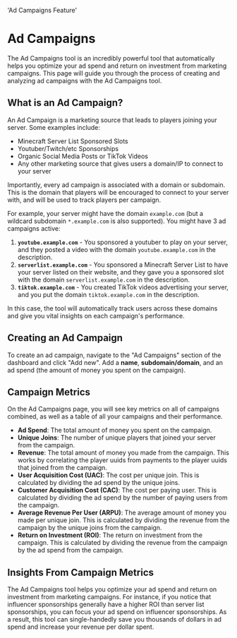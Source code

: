  'Ad Campaigns Feature'

# Ad Campaigns

The Ad Campaigns tool is an incredibly powerful tool that automatically helps you
optimize your ad spend and return on investment from marketing campaigns.
This page will guide you through the process of creating and analyzing ad campaigns with the Ad Campaigns tool.

## What is an Ad Campaign?
An Ad Campaign is a marketing source that leads to players joining your server. Some examples include:
- Minecraft Server List Sponsored Slots
- Youtuber/Twitch/etc Sponsorships
- Organic Social Media Posts or TikTok Videos
- Any other marketing source that gives users a domain/IP to connect to your server

Importantly, every ad campaign is associated with a domain or subdomain.
This is the domain that players will be encouraged to connect to your server with, and will be used to track players per campaign.

For example, your server might have the domain `example.com` (but a wildcard subdomain `*.example.com` is also supported).
You might have 3 ad campaigns active:
1. **`youtube.example.com`** - You sponsored a youtuber to play on your server, and they posted a video with the domain `youtube.example.com` in the description.
2. **`serverlist.example.com`** - You sponsored a Minecraft Server List to have your server listed on their website, and they gave you a sponsored slot with the domain `serverlist.example.com` in the description.
3. **`tiktok.example.com`** - You created TikTok videos advertising your server, and you put the domain `tiktok.example.com` in the description.

In this case, the tool will automatically track users across these domains and give you vital insights on each campaign's performance.

## Creating an Ad Campaign
To create an ad campaign, navigate to the "Ad Campaigns" section of the dashboard and click "Add new".
Add a **name**, **subdomain/domain**, and an ad spend (the amount of money you spent on the campaign).

## Campaign Metrics
On the Ad Campaigns page, you will see key metrics on all of campaigns combined, as well as a table of all your campaigns and their performance.
- **Ad Spend**: The total amount of money you spent on the campaign.
- **Unique Joins**: The number of unique players that joined your server from the campaign.
- **Revenue**: The total amount of money you made from the campaign. This works by correlating the player uuids from payments to the player uuids that joined from the campaign.
- **User Acquisition Cost (UAC)**: The cost per unique join. This is calculated by dividing the ad spend by the unique joins.
- **Customer Acquisition Cost (CAC)**: The cost per paying user. This is calculated by dividing the ad spend by the number of paying users from the campaign.
- **Average Revenue Per User (ARPU)**: The average amount of money you made per unique join. This is calculated by dividing the revenue from the campaign by the unique joins from the campaign.
- **Return on Investment (ROI)**: The return on investment from the campaign. This is calculated by dividing the revenue from the campaign by the ad spend from the campaign.

## Insights From Campaign Metrics
The Ad Campaigns tool helps you optimize your ad spend and return on investment from marketing campaigns.
For instance, if you notice that influencer sponsorships generally have a higher ROI than server list sponsorships, you can focus your ad spend on influencer sponsorships.
As a result, this tool can single-handedly save you thousands of dollars in ad spend and increase your revenue per dollar spent.